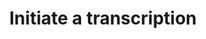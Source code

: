 ---
title: Initiate a transcription
description: (Deprecated) Prefer the more specific [pre-recorded endpoint](/api-reference/v2/pre-recorded/init). Initiate a pre-recorded transcription job. Use the returned id and the [GET /v2/transcription/:id](/api-reference/v2/transcription/get) endpoint to obtain the results. 
openapi: POST /v2/transcription
---